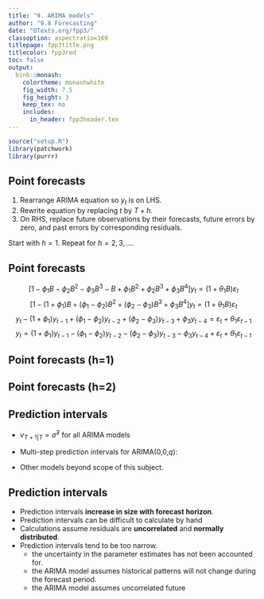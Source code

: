 ```yaml
---
title: "9. ARIMA models"
author: "9.8 Forecasting"
date: "OTexts.org/fpp3/"
classoption: aspectratio=169
titlepage: fpp3title.png
titlecolor: fpp3red
toc: false
output:
  binb::monash:
    colortheme: monashwhite
    fig_width: 7.5
    fig_height: 3
    keep_tex: no
    includes:
      in_header: fpp3header.tex
---
```

```r
source("setup.R")
library(patchwork)
library(purrr)
```

## Point forecasts

1. Rearrange ARIMA equation so $y_t$ is on LHS.
2. Rewrite equation by replacing $t$ by $T+h$.
3. On RHS, replace future observations by their forecasts, future errors by zero, and past errors by corresponding residuals.

Start with $h=1$. Repeat for $h=2,3,\dots$.

## Point forecasts
\fontsize{14}{14}\sf

\alert{ARIMA(3,1,1) forecasts: Step 1}
\begin{block}{}
\centerline{$(1-\phi_1B -\phi_2B^2-\phi_3B^3)(1-B) y_t = (1+\theta_1B)\varepsilon_{t},$}
\end{block}
\pause\vspace*{-0.9cm}
$$
\left[1-\phi_1B -\phi_2B^2-\phi_3B^3 - B+\phi_1B^2 +\phi_2B^3+\phi_3B^4 \right] y_t = (1+\theta_1B)\varepsilon_{t}
$$\pause\vspace*{-0.4cm}
$$
\left[1-(1+\phi_1)B +(\phi_1-\phi_2)B^2 + (\phi_2-\phi_3)B^3 +\phi_3B^4\right] y_t = (1+\theta_1B)\varepsilon_{t}
$$\pause\vspace*{-0.2cm}
$$
y_t - (1+\phi_1)y_{t-1} +(\phi_1-\phi_2)y_{t-2} + (\phi_2-\phi_3)y_{t-3}+\phi_3y_{t-4} = \varepsilon_t+\theta_1\varepsilon_{t-1}
$$\pause\vspace*{-0.4cm}
$$
y_t = (1+\phi_1)y_{t-1} -(\phi_1-\phi_2)y_{t-2} - (\phi_2-\phi_3)y_{t-3}-\phi_3y_{t-4} + \varepsilon_t+\theta_1\varepsilon_{t-1}
$$

## Point forecasts (h=1)
\fontsize{14}{14}\sf

\begin{block}{}
\centerline{$y_t = (1+\phi_1)y_{t-1} -(\phi_1-\phi_2)y_{t-2} - (\phi_2-\phi_3)y_{t-3} -\phi_3y_{t-4} + \varepsilon_t+\theta_1\varepsilon_{t-1}$}
\end{block}\pause
\alert{ARIMA(3,1,1) forecasts: Step 2}\vspace*{-0.4cm}
\begin{align*}
y_{T+1} = (1+\phi_1)y_{T} -(\phi_1-\phi_2)y_{T-1} - (\phi_2-\phi_3)y_{T-2}-\phi_3y_{T-3} + \varepsilon_{T+1}+\theta_1\varepsilon_{T}
\end{align*}\pause
\alert{ARIMA(3,1,1) forecasts: Step 3}\vspace*{-0.4cm}
\begin{align*}
\hat{y}_{T+1|T} = (1+\phi_1)y_{T} -(\phi_1-\phi_2)y_{T-1} - (\phi_2-\phi_3)y_{T-2}{} -\phi_3y_{T-3} + \theta_1 e_{T}
\end{align*}

## Point forecasts (h=2)
\fontsize{14}{14}\sf

\begin{block}{}
\centerline{$y_t = (1+\phi_1)y_{t-1} -(\phi_1-\phi_2)y_{t-2} - (\phi_2-\phi_3)y_{t-3}-\phi_3y_{t-4} + \varepsilon_t+\theta_1\varepsilon_{t-1}$}
\end{block}\pause
\alert{ARIMA(3,1,1) forecasts: Step 2}\vspace*{-0.4cm}
\begin{align*}
y_{T+2} = (1+\phi_1)y_{T+1} -(\phi_1-\phi_2)y_{T} - (\phi_2-\phi_3)y_{T-1} -\phi_3y_{T-2} + \varepsilon_{T+2}+\theta_1\varepsilon_{T+1}.
\end{align*}\pause
\alert{ARIMA(3,1,1) forecasts: Step 3}\vspace*{-0.4cm}
\begin{align*}
\hat{y}_{T+2|T} = (1+\phi_1)\hat{y}_{T+1|T} -(\phi_1-\phi_2)y_{T} - (\phi_2-\phi_3)y_{T-1} -\phi_3y_{T-2}.
\end{align*}

## Prediction intervals

\begin{block}{95\% prediction interval}
\centerline{$\hat{y}_{T+h|T} \pm 1.96\sqrt{v_{T+h|T}}$}
where $v_{T+h|T}$ is estimated forecast variance.
\end{block}\pause\vspace*{-0.2cm}

* $v_{T+1|T}=\hat{\sigma}^2$ for all ARIMA models

\pause

* Multi-step prediction intervals for ARIMA(0,0,$q$):
\centerline{$\displaystyle y_t = \varepsilon_t + \sum_{i=1}^q \theta_i \varepsilon_{t-i}.$}
\centerline{$\displaystyle
v_{T|T+h} = \hat{\sigma}^2 \left[ 1 + \sum_{i=1}^{h-1} \theta_i^2\right], \qquad\text{for~} h=2,3,\dots.$}

\pause

* Other models beyond scope of this subject.

\vspace*{10cm}


## Prediction intervals

* Prediction intervals **increase in size with forecast horizon**.
* Prediction intervals can be difficult to calculate by hand
* Calculations assume residuals are **uncorrelated** and **normally distributed**.
* Prediction intervals tend to be too narrow.
    * the uncertainty in the parameter estimates has not been accounted for.
    * the ARIMA model assumes historical patterns will not change during the forecast period.
    * the ARIMA model assumes uncorrelated future \rlap{errors}
